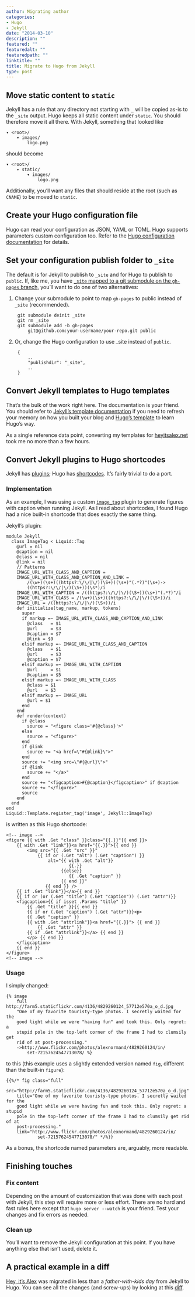 ```yaml
---
author: Migrating author
categories:
- Hugo
- Jekyll
date: "2014-03-10"
description: ""
featured: ""
featuredalt: ""
featuredpath: ""
linktitle: ""
title: Migrate to Hugo from Jekyll
type: post
---
```


## Move static content to `static`
Jekyll has a rule that any directory not starting with `_` will be copied as-is to the `_site` output. Hugo keeps all static content under `static`. You should therefore move it all there.
With Jekyll, something that looked like

    ▾ <root>/
        ▾ images/
            logo.png
<!--more-->
should become

    ▾ <root>/
        ▾ static/
            ▾ images/
                logo.png

Additionally, you'll want any files that should reside at the root (such as `CNAME`) to be moved to `static`.

## Create your Hugo configuration file
Hugo can read your configuration as JSON, YAML or TOML. Hugo supports parameters custom configuration too. Refer to the [Hugo configuration documentation](/overview/configuration/) for details.

## Set your configuration publish folder to `_site`
The default is for Jekyll to publish to `_site` and for Hugo to publish to `public`. If, like me, you have [`_site` mapped to a git submodule on the `gh-pages` branch](http://blog.blindgaenger.net/generate_github_pages_in_a_submodule.html), you'll want to do one of two alternatives:

1. Change your submodule to point to map `gh-pages` to public instead of `_site` (recommended).

        git submodule deinit _site
        git rm _site
        git submodule add -b gh-pages
            git@github.com:your-username/your-repo.git public

2. Or, change the Hugo configuration to use _site instead of `public`.

        {
            ..
            "publishdir": "_site",
            ..
        }

## Convert Jekyll templates to Hugo templates
That's the bulk of the work right here. The documentation is your friend. You should refer to [Jekyll's template documentation](http://jekyllrb.com/docs/templates/) if you need to refresh your memory on how you built your blog and [Hugo's template](/layout/templates/) to learn Hugo's way.

As a single reference data point, converting my templates for [heyitsalex.net](http://heyitsalex.net/) took me no more than a few hours.

## Convert Jekyll plugins to Hugo shortcodes
Jekyll has [plugins](http://jekyllrb.com/docs/plugins/); Hugo has [shortcodes](/doc/shortcodes/). It's fairly trivial to do a port.

### Implementation
As an example, I was using a custom [`image_tag`](https://github.com/alexandre-normand/alexandre-normand/blob/74bb12036a71334fdb7dba84e073382fc06908ec/_plugins/image_tag.rb) plugin to generate figures with caption when running Jekyll. As I read about shortcodes, I found Hugo had a nice built-in shortcode that does exactly the same thing.

Jekyll's plugin:
```
module Jekyll
  class ImageTag < Liquid::Tag
    @url = nil
    @caption = nil
    @class = nil
    @link = nil
    // Patterns
    IMAGE_URL_WITH_CLASS_AND_CAPTION =
    IMAGE_URL_WITH_CLASS_AND_CAPTION_AND_LINK =
        /(\w+)(\s+)((https?:\/\/|\/)(\S+))(\s+)"(.*?)"(\s+)->
        ((https?:\/\/|\/)(\S+))(\s*)/i
    IMAGE_URL_WITH_CAPTION = /((https?:\/\/|\/)(\S+))(\s+)"(.*?)"/i
    IMAGE_URL_WITH_CLASS = /(\w+)(\s+)((https?:\/\/|\/)(\S+))/i
    IMAGE_URL = /((https?:\/\/|\/)(\S+))/i
    def initialize(tag_name, markup, tokens)
      super
      if markup =~ IMAGE_URL_WITH_CLASS_AND_CAPTION_AND_LINK
        @class   = $1
        @url     = $3
        @caption = $7
        @link = $9
      elsif markup =~ IMAGE_URL_WITH_CLASS_AND_CAPTION
        @class   = $1
        @url     = $3
        @caption = $7
      elsif markup =~ IMAGE_URL_WITH_CAPTION
        @url     = $1
        @caption = $5
      elsif markup =~ IMAGE_URL_WITH_CLASS
        @class = $1
        @url   = $3
      elsif markup =~ IMAGE_URL
        @url = $1
      end
    end
    def render(context)
      if @class
        source = "<figure class='#{@class}'>"
      else
        source = "<figure>"
      end
      if @link
        source += "<a href=\"#{@link}\">"
      end
      source += "<img src=\"#{@url}\">"
      if @link
        source += "</a>"
      end
      source += "<figcaption>#{@caption}</figcaption>" if @caption
      source += "</figure>"
      source
    end
  end
end
Liquid::Template.register_tag('image', Jekyll::ImageTag)
```

is written as this Hugo shortcode:
```
<!-- image -->
<figure {{ with .Get "class" }}class="{{.}}"{{ end }}>
    {{ with .Get "link"}}<a href="{{.}}">{{ end }}
        <img src="{{ .Get "src" }}"
            {{ if or (.Get "alt") (.Get "caption") }}
                alt="{{ with .Get "alt"}}
                        {{.}}
                     {{else}}
                        {{ .Get "caption" }}
                     {{ end }}"
               {{ end }} />
    {{ if .Get "link"}}</a>{{ end }}
    {{ if or (or (.Get "title") (.Get "caption")) (.Get "attr")}}
    <figcaption>{{ if isset .Params "title" }}
        {{ .Get "title" }}{{ end }}
        {{ if or (.Get "caption") (.Get "attr")}}<p>
        {{ .Get "caption" }}
        {{ with .Get "attrlink"}}<a href="{{.}}"> {{ end }}
            {{ .Get "attr" }}
        {{ if .Get "attrlink"}}</a> {{ end }}
        </p> {{ end }}
    </figcaption>
    {{ end }}
</figure>
<!-- image -->
```

### Usage
I simply changed:
```
{% image
    full http://farm5.staticflickr.com/4136/4829260124_57712e570a_o_d.jpg
    "One of my favorite touristy-type photos. I secretly waited for the
    good light while we were "having fun" and took this. Only regret: a
    stupid pole in the top-left corner of the frame I had to clumsily get
    rid of at post-processing."
    ->http://www.flickr.com/photos/alexnormand/4829260124/in/
        set-72157624547713078/ %}
```

to this (this example uses a slightly extended version named `fig`, different than the built-in `figure`):

```
{{%/* fig class="full"
    src="http://farm5.staticflickr.com/4136/4829260124_57712e570a_o_d.jpg"
    title="One of my favorite touristy-type photos. I secretly waited for the
    good light while we were having fun and took this. Only regret: a stupid
    pole in the top-left corner of the frame I had to clumsily get rid of at
    post-processing."
    link="http://www.flickr.com/photos/alexnormand/4829260124/in/
            set-72157624547713078/" */%}}
```
As a bonus, the shortcode named parameters are, arguably, more readable.

## Finishing touches
### Fix content
Depending on the amount of customization that was done with each post with Jekyll, this step will require more or less effort. There are no hard and fast rules here except that `hugo server --watch` is your friend. Test your changes and fix errors as needed.

### Clean up
You'll want to remove the Jekyll configuration at this point. If you have anything else that isn't used, delete it.

## A practical example in a diff
[Hey, it's Alex](http://heyitsalex.net/) was migrated in less than a _father-with-kids day_ from Jekyll to Hugo. You can see all the changes (and screw-ups) by looking at this [diff](https://github.com/alexandre-normand/alexandre-normand/compare/869d69435bd2665c3fbf5b5c78d4c22759d7613a...b7f6605b1265e83b4b81495423294208cc74d610).
